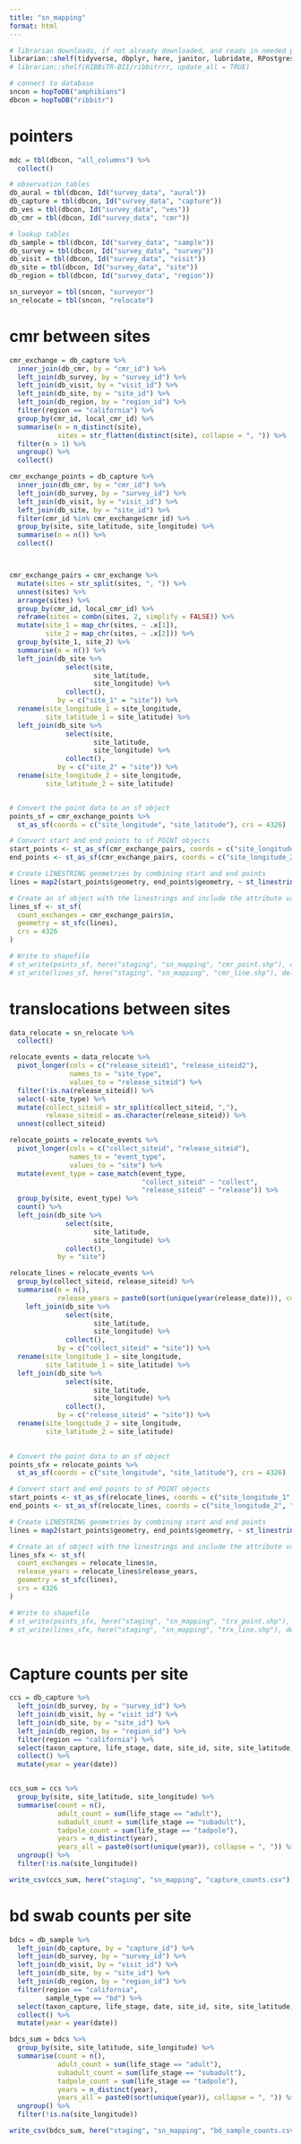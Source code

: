 ```yaml
---
title: "sn_mapping"
format: html
---
```


```r

# librarian downloads, if not already downloaded, and reads in needed packages
librarian::shelf(tidyverse, dbplyr, here, janitor, lubridate, RPostgres, stringr, DBI, parsedate, uuid, hms, RIBBiTR-BII/ribbitrrr, sf)
# librarian::shelf(RIBBiTR-BII/ribbitrrr, update_all = TRUE)

# connect to database
sncon = hopToDB("amphibians")
dbcon = hopToDB("ribbitr")

```
# pointers
```r
mdc = tbl(dbcon, "all_columns") %>%
  collect()

# observation_tables
db_aural = tbl(dbcon, Id("survey_data", "aural"))
db_capture = tbl(dbcon, Id("survey_data", "capture"))
db_ves = tbl(dbcon, Id("survey_data", "ves"))
db_cmr = tbl(dbcon, Id("survey_data", "cmr"))

# lookup tables
db_sample = tbl(dbcon, Id("survey_data", "sample"))
db_survey = tbl(dbcon, Id("survey_data", "survey"))
db_visit = tbl(dbcon, Id("survey_data", "visit"))
db_site = tbl(dbcon, Id("survey_data", "site"))
db_region = tbl(dbcon, Id("survey_data", "region"))

sn_surveyor = tbl(sncon, "surveyor")
sn_relocate = tbl(sncon, "relocate")

```

# cmr between sites
```r
cmr_exchange = db_capture %>%
  inner_join(db_cmr, by = "cmr_id") %>%
  left_join(db_survey, by = "survey_id") %>%
  left_join(db_visit, by = "visit_id") %>%
  left_join(db_site, by = "site_id") %>%
  left_join(db_region, by = "region_id") %>%
  filter(region == "california") %>%
  group_by(cmr_id, local_cmr_id) %>%
  summarise(n = n_distinct(site),
            sites = str_flatten(distinct(site), collapse = ", ")) %>%
  filter(n > 1) %>%
  ungroup() %>%
  collect()

cmr_exchange_points = db_capture %>%
  inner_join(db_cmr, by = "cmr_id") %>%
  left_join(db_survey, by = "survey_id") %>%
  left_join(db_visit, by = "visit_id") %>%
  left_join(db_site, by = "site_id") %>%
  filter(cmr_id %in% cmr_exchange$cmr_id) %>%
  group_by(site, site_latitude, site_longitude) %>%
  summarise(n = n()) %>%
  collect()



cmr_exchange_pairs = cmr_exchange %>%
  mutate(sites = str_split(sites, ", ")) %>%
  unnest(sites) %>%
  arrange(sites) %>%
  group_by(cmr_id, local_cmr_id) %>%
  reframe(sites = combn(sites, 2, simplify = FALSE)) %>%
  mutate(site_1 = map_chr(sites, ~ .x[1]),
         site_2 = map_chr(sites, ~ .x[2])) %>%
  group_by(site_1, site_2) %>%
  summarise(n = n()) %>%
  left_join(db_site %>%
              select(site,
                     site_latitude,
                     site_longitude) %>%
              collect(),
            by = c("site_1" = "site")) %>%
  rename(site_longitude_1 = site_longitude,
         site_latitude_1 = site_latitude) %>%
  left_join(db_site %>%
              select(site,
                     site_latitude,
                     site_longitude) %>%
              collect(),
            by = c("site_2" = "site")) %>%
  rename(site_longitude_2 = site_longitude,
         site_latitude_2 = site_latitude)


# Convert the point data to an sf object
points_sf = cmr_exchange_points %>%
  st_as_sf(coords = c("site_longitude", "site_latitude"), crs = 4326)

# Convert start and end points to sf POINT objects
start_points <- st_as_sf(cmr_exchange_pairs, coords = c("site_longitude_1", "site_latitude_1"), crs = 4326)
end_points <- st_as_sf(cmr_exchange_pairs, coords = c("site_longitude_2", "site_latitude_2"), crs = 4326)

# Create LINESTRING geometries by combining start and end points
lines = map2(start_points$geometry, end_points$geometry, ~ st_linestring(rbind(st_coordinates(.x), st_coordinates(.y))))

# Create an sf object with the linestrings and include the attribute variable
lines_sf <- st_sf(
  count_exchanges = cmr_exchange_pairs$n,
  geometry = st_sfc(lines),
  crs = 4326
)

# Write to shapefile
# st_write(points_sf, here("staging", "sn_mapping", "cmr_point.shp"), delete_layer = TRUE)
# st_write(lines_sf, here("staging", "sn_mapping", "cmr_line.shp"), delete_layer = TRUE)

```
# translocations between sites
```r
data_relocate = sn_relocate %>%
  collect()

relocate_events = data_relocate %>%
  pivot_longer(cols = c("release_siteid1", "release_siteid2"),
               names_to = "site_type",
               values_to = "release_siteid") %>%
  filter(!is.na(release_siteid)) %>%
  select(-site_type) %>%
  mutate(collect_siteid = str_split(collect_siteid, ","),
         release_siteid = as.character(release_siteid)) %>%
  unnest(collect_siteid)

relocate_points = relocate_events %>%
  pivot_longer(cols = c("collect_siteid", "release_siteid"),
               names_to = "event_type",
               values_to = "site") %>%
  mutate(event_type = case_match(event_type,
                                 "collect_siteid" ~ "collect",
                                 "release_siteid" ~ "release")) %>%
  group_by(site, event_type) %>%
  count() %>%
  left_join(db_site %>%
              select(site,
                     site_latitude,
                     site_longitude) %>%
              collect(),
            by = "site")

relocate_lines = relocate_events %>%
  group_by(collect_siteid, release_siteid) %>%
  summarise(n = n(),
            release_years = paste0(sort(unique(year(release_date))), collapse = ", ")) %>%
    left_join(db_site %>%
              select(site,
                     site_latitude,
                     site_longitude) %>%
              collect(),
            by = c("collect_siteid" = "site")) %>%
  rename(site_longitude_1 = site_longitude,
         site_latitude_1 = site_latitude) %>%
  left_join(db_site %>%
              select(site,
                     site_latitude,
                     site_longitude) %>%
              collect(),
            by = c("release_siteid" = "site")) %>%
  rename(site_longitude_2 = site_longitude,
         site_latitude_2 = site_latitude)
  

# Convert the point data to an sf object
points_sfx = relocate_points %>%
  st_as_sf(coords = c("site_longitude", "site_latitude"), crs = 4326)

# Convert start and end points to sf POINT objects
start_points <- st_as_sf(relocate_lines, coords = c("site_longitude_1", "site_latitude_1"), crs = 4326)
end_points <- st_as_sf(relocate_lines, coords = c("site_longitude_2", "site_latitude_2"), crs = 4326)

# Create LINESTRING geometries by combining start and end points
lines = map2(start_points$geometry, end_points$geometry, ~ st_linestring(rbind(st_coordinates(.x), st_coordinates(.y))))

# Create an sf object with the linestrings and include the attribute variable
lines_sfx <- st_sf(
  count_exchanges = relocate_lines$n,
  release_years = relocate_lines$release_years,
  geometry = st_sfc(lines),
  crs = 4326
)

# Write to shapefile
# st_write(points_sfx, here("staging", "sn_mapping", "trx_point.shp"), delete_layer = TRUE)
# st_write(lines_sfx, here("staging", "sn_mapping", "trx_line.shp"), delete_layer = TRUE)
  
```

# Capture counts per site
```r
ccs = db_capture %>%
  left_join(db_survey, by = "survey_id") %>%
  left_join(db_visit, by = "visit_id") %>%
  left_join(db_site, by = "site_id") %>%
  left_join(db_region, by = "region_id") %>%
  filter(region == "california") %>%
  select(taxon_capture, life_stage, date, site_id, site, site_latitude, site_longitude) %>%
  collect() %>%
  mutate(year = year(date))


ccs_sum = ccs %>%
  group_by(site, site_latitude, site_longitude) %>%
  summarise(count = n(),
            adult_count = sum(life_stage == "adult"),
            subadult_count = sum(life_stage == "subadult"),
            tadpole_count = sum(life_stage == "tadpole"),
            years = n_distinct(year),
            years_all = paste0(sort(unique(year)), collapse = ", ")) %>%
  ungroup() %>%
  filter(!is.na(site_longitude))

write_csv(ccs_sum, here("staging", "sn_mapping", "capture_counts.csv"))
```

# bd swab counts per site
```r
bdcs = db_sample %>%
  left_join(db_capture, by = "capture_id") %>%
  left_join(db_survey, by = "survey_id") %>%
  left_join(db_visit, by = "visit_id") %>%
  left_join(db_site, by = "site_id") %>%
  left_join(db_region, by = "region_id") %>%
  filter(region == "california",
         sample_type == "bd") %>%
  select(taxon_capture, life_stage, date, site_id, site, site_latitude, site_longitude) %>%
  collect() %>%
  mutate(year = year(date))

bdcs_sum = bdcs %>%
  group_by(site, site_latitude, site_longitude) %>%
  summarise(count = n(),
            adult_count = sum(life_stage == "adult"),
            subadult_count = sum(life_stage == "subadult"),
            tadpole_count = sum(life_stage == "tadpole"),
            years = n_distinct(year),
            years_all = paste0(sort(unique(year)), collapse = ", ")) %>%
  ungroup() %>%
  filter(!is.na(site_longitude))

write_csv(bdcs_sum, here("staging", "sn_mapping", "bd_sample_counts.csv"))

```